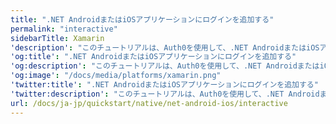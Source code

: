 ---
title: ".NET AndroidまたはiOSアプリケーションにログインを追加する"
permalink: "interactive"
sidebarTitle: Xamarin
'description': "このチュートリアルは、Auth0を使用して、.NET AndroidまたはiOSアプリケーションにユーザーログインを追加する方法について説明します。"
'og:title': ".NET AndroidまたはiOSアプリケーションにログインを追加する"
'og:description': "このチュートリアルは、Auth0を使用して、.NET AndroidまたはiOSアプリケーションにユーザーログインを追加する方法について説明します。"
'og:image': "/docs/media/platforms/xamarin.png"
'twitter:title': ".NET AndroidまたはiOSアプリケーションにログインを追加する"
'twitter:description': "このチュートリアルは、Auth0を使用して、.NET AndroidまたはiOSアプリケーションにユーザーログインを追加する方法について説明します。"
url: /docs/ja-jp/quickstart/native/net-android-ios/interactive
---
